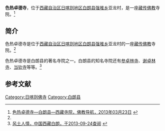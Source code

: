 {{Infobox Tibetan Buddhist monastery
|name =色热卓德寺
|image =
|image size = 250px
|alt = 
|caption = 
|t=
|w=
|to = 
|ipa={{IPA|}}
|z=
|thdl=
|e=
|tc=色熱卓德寺
|s=色热卓德寺
|p=
|m=
|k=
|pushpin_map = 
|latd =  | latm =  | lats =  | latNS = 
|longd=  | longm= | longs =| longEW = 
|iso_region = 
|map_caption = 
|mapsize = 
|location_country = 中国
|location = {{CHN}}[[西藏自治区|西藏自治区]][[日喀则地区|日喀则地区]][[白朗县|白朗县]]
|coordinates_display =
|founded_by =
|date_founded =
|date_renovated =
|sect =
|mather =
|children =
|dedicated_to = 
|tulku =
|head_lama = 
|head_mgh =
|no._of_monks = 
|architecture = 
|festivals =
|footnotes = 
}}

'''色热卓德寺'''，位于[[西藏自治区|西藏自治区]][[日喀则地区|日喀则地区]][[白朗县|白朗县]][[强堆乡|强堆乡]]亚龙村，是一座[[藏传佛教|藏传佛教]]寺院。<ref name=fjdh>[http://www.fjdh.com/ffzt/fjhy/ahsy2013/03/143006217801.html 色热卓德寺—白朗县—西藏寺院，佛教导航，2013年03月23日] {{Wayback|url=http://www.fjdh.com/ffzt/fjhy/ahsy2013/03/143006217801.html |date=20130927153831 }}</ref>

==简介==
色热卓德寺是位于[[西藏自治区|西藏自治区]][[日喀则地区|日喀则地区]][[白朗县|白朗县]][[强堆乡|强堆乡]]亚龙村的一座[[藏传佛教|藏传佛教]]寺院。<ref name=fjdh/>

色热卓德寺是白朗县的著名寺院之一。白朗县的知名寺院还有[[参卓林寺|参卓林寺]]、[[谢卓林寺|谢卓林寺]]、[[当钦寺|当钦寺]]等等。<ref>[http://www.xzbailang.gov.cn/blgk/ftrq.jsp 风土人情，中国西藏白朗，于2013-09-24查阅] {{webarchive|url=https://web.archive.org/web/20131001074430/http://www.xzbailang.gov.cn/blgk/ftrq.jsp |date=2013-10-01 }}</ref>

==参考文献==
{{reflist}}

{{日喀则地标}}
[[Category:日喀则佛寺|Category:日喀则佛寺]]
[[Category:白朗县|Category:白朗县]]